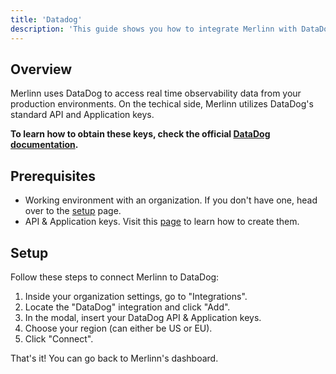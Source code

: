 ```yaml
---
title: 'Datadog'
description: 'This guide shows you how to integrate Merlinn with DataDog.'
---
```


## Overview

Merlinn uses DataDog to access real time observability data from your production environments. On the techical side, Merlinn utilizes DataDog's standard API and Application keys.

**To learn how to obtain these keys, check the official [DataDog documentation](https://docs.datadoghq.com/account_management/api-app-keys/).**

## Prerequisites

- Working environment with an organization. If you don't have one, head over to the [setup](../02-Getting%20started/01-Setup%20Merlinn.md) page.
- API & Application keys. Visit this [page](https://docs.datadoghq.com/account_management/api-app-keys/) to learn how to create them.

## Setup

Follow these steps to connect Merlinn to DataDog:

1. Inside your organization settings, go to "Integrations".
2. Locate the "DataDog" integration and click "Add".
3. In the modal, insert your DataDog API & Application keys.
4. Choose your region (can either be US or EU).
5. Click "Connect".

That's it! You can go back to Merlinn's dashboard.